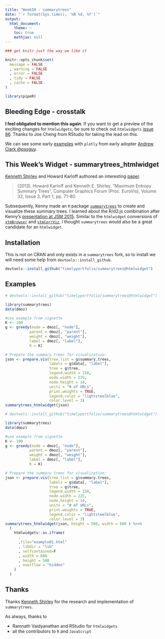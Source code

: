 ```yaml
---
title: "Week50 - summarytrees"
date: "`r format(Sys.time(), '%B %d, %Y')`"
output:
  html_document:
    theme: ~
    toc: true
    mathjax: null
---
```


```r
### get knitr just the way we like it

knitr::opts_chunk$set( 
  message = FALSE
  , warning = FALSE
  , error = FALSE
  , tidy = FALSE
  , cache = FALSE
)

library(pipeR)

```

## Bleeding Edge - crosstalk

**I feel obligated to mention this again**.  If you want to get a preview of the exciting changes for `htmlwidgets`, be sure to check out `htmlwidgets` [issue 86](https://github.com/ramnathv/htmlwidgets/issues/86#issuecomment-159863989).  Thanks to Joe Cheng from RStudio for taking the lead on this.

We can see some early [examples](https://mytinyshinys.shinyapps.io/premierLeague) with `plotly` from early adopter [Andrew Clark \@pssguy](https://twitter.com/pssguy).

## This Week's Widget - summarytrees_htmlwidget

[Kenneth Shirley](http://www.kennyshirley.com/) and Howard Karloff authored an interesting [paper](https://scholar.google.com/scholar?cluster=11439479883993290700&hl=en&as_sdt=0,1).

<blockquote>
(2013). Howard Karloff and Kenneth E. Shirley. "Maximum Entropy Summary Trees", Computer Graphics Forum (Proc. EuroVis), Volume 32, Issue 3, Part 1, pp. 71-80.
</blockquote>

Subsequently, Kenny made an `R` package [`summarytrees`](https://github.com/kshirley/summarytrees) to create and visualize these summary trees.  I learned about the R/d3.js combination after Kenny's [presentation at JSM 2015](https://www.amstat.org/meetings/jsm/2015/onlineprogram/AbstractDetails.cfm?abstractid=314588).  Similar to the `htmlwidget` conversions of [`stmBrowser`](http://www.buildingwidgets.com/blog/2015/4/2/week-13-interactive-stm) and [`stmCorrViz`](http://www.buildingwidgets.com/blog/2015/12/1/week-48-stmcorrviz), I thought `summarytrees` would also be a great candidate for an `htmlwidget`.

## Installation

This is not on CRAN and only exists in a `summarytrees` fork, so to install we will need some help from `devtools::install_github`.

```r
devtools::install_github("timelyportfolio/summarytrees@htmlwidget")
```

## Examples


```r
# devtools::install_github("timelyportfolio/summarytrees@htmlwidget")

library(summarytrees)
data(dmoz)

#use example from vignette
K <- 100
g <- greedy(node = dmoz[, "node"],
           parent = dmoz[, "parent"],
           weight = dmoz[, "weight"],
           label = dmoz[, "label"],
           K = K)

# Prepare the summary trees for visualization:
json <- prepare.vis(tree.list = g$summary.trees,
                    labels = g$data[, "label"],
                    tree = g$tree,
                    legend.width = 150,
                    node.width = 225,
                    node.height = 14,
                    units = "# of URLs",
                    print.weights = TRUE,
                    legend.color = "lightsteelblue",
                    color.level = 3)
summarytrees_htmlwidget(json)
```

```r
# devtools::install_github("timelyportfolio/summarytrees@htmlwidget")

library(summarytrees)
data(dmoz)

#use example from vignette
K <- 100
g <- greedy(node = dmoz[, "node"],
           parent = dmoz[, "parent"],
           weight = dmoz[, "weight"],
           label = dmoz[, "label"],
           K = K)

# Prepare the summary trees for visualization:
json <- prepare.vis(tree.list = g$summary.trees,
                    labels = g$data[, "label"],
                    tree = g$tree,
                    legend.width = 150,
                    node.width = 225,
                    node.height = 14,
                    units = "# of URLs",
                    print.weights = TRUE,
                    legend.color = "lightsteelblue",
                    color.level = 3)
summarytrees_htmlwidget(json, height = 500, width = 600 ) %>>%
  (
    htmlwidgets::as.iframe(
      .
      ,file="example01.html"
      , libdir = "lib"
      , selfcontained=F
      , width = 680
      , height = 580
      , overflow = "hidden"
    )
  )
```


## Thanks

Thanks [Kenneth Shirley](http://www.kennyshirley.com/) for the research and implementation of `summarytrees`.

As always, thanks to 

- Ramnath Vaidyanathan and RStudio for `htmlwidgets`
- all the contributors to `R` and `JavaScript`

